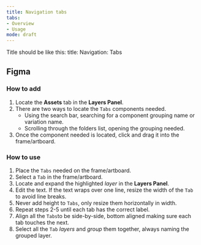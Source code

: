 ```yaml
---
title: Navigation tabs
tabs: 
- Overview
- Usage
mode: draft
---
```


Title should be like this: 
title: Navigation: Tabs



## Figma

### How to add

1. Locate the **Assets** tab in the **Layers Panel**.
2. There are two ways to locate the `Tabs` components needed. 
	* Using the search bar, searching for a component grouping name or variation name.
	* Scrolling through the folders list, opening the grouping needed.
3. Once the component needed is located, click and drag it into the frame/artboard. 


### How to use

1. Place the `Tabs` needed on the frame/artboard. 
2. Select a `Tab` in the frame/artboard. 
3. Locate and expand the highlighted *layer* in the **Layers Panel**.
4. Edit the text. If the text wraps over one line, resize the width of the `Tab` to avoid line breaks.
5. Never add height to `Tabs`, only resize them horizontally in width. 
6. Repeat steps 2-5 until each tab has the correct label. 
7. Align all the `Tabs`to be side-by-side, bottom aligned making sure each tab touches the next. 
8. Select all the `Tab` *layers* and *group* them together, always naming the grouped layer.  
